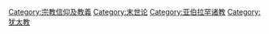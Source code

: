 {{Catmore}}

[[Category:宗教信仰及教義|Category:宗教信仰及教義]]
[[Category:末世论|Category:末世论]]
[[Category:亚伯拉罕诸教|Category:亚伯拉罕诸教]]
[[Category:犹太教|Category:犹太教]]